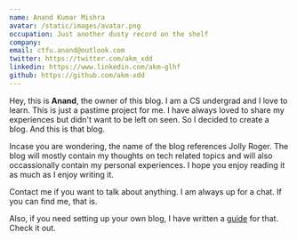 ```yaml
---
name: Anand Kumar Mishra
avatar: /static/images/avatar.png
occupation: Just another dusty record on the shelf
company: 
email: ctfu.anand@outlook.com
twitter: https://twitter.com/akm_xdd
linkedin: https://www.linkedin.com/akm-glhf
github: https://github.com/akm-xdd
---
```


Hey, this is **Anand**, the owner of this blog. I am a CS undergrad and I love to learn. This is just a pastime project for me. I have always loved to share my experiences but didn't want to be left on seen. So I decided to create a blog. And this is that blog.

Incase you are wondering, the name of the blog references Jolly Roger. The blog will mostly contain my thoughts on tech related topics and will also occassionally contain my personal experiences. I hope you enjoy reading it as much as I enjoy writing it.

Contact me if you want to talk about anything. I am always up for a chat. If you can find me, that is.

Also, if you need setting up your own blog, I have written a [guide](/blog/2021/01/setting-up-a-blog/) for that. Check it out.